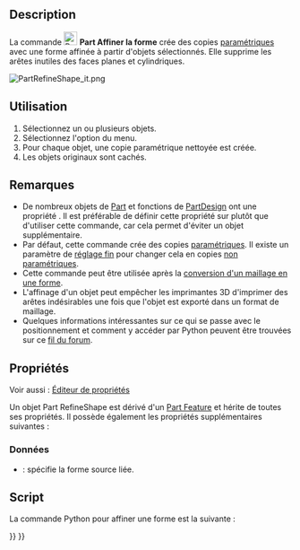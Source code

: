 <languages/>

{{Docnav/fr
|[[Part_ElementCopy/fr|Copie d'un élément]]
|[[Part_SectionCut/fr|Coupe persistante]]
|[[Part_Workbench/fr|Atelier Part]]
|IconL=Part_ElementCopy.svg
|IconR=Part_SectionCut.svg
|IconC=Workbench_Part.svg
}}

{{GuiCommand/fr
|Name=Part RefineShape
|Name/fr=Part Affiner la forme
|MenuLocation=Part → Créer une copie → Affiner la forme
|Workbenches=[[Part_Workbench/fr|Part]]
|SeeAlso=
}}

==Description==

La commande [[Image:Part_RefineShape.svg|24px]] '''Part Affiner la forme''' crée des copies [[Glossary/fr#Parametric|paramétriques]] avec une forme affinée à partir d'objets sélectionnés. Elle supprime les arêtes inutiles des faces planes et cylindriques.

[[File:PartRefineShape_it.png]]
{{Caption|L'objet original avec 11 faces (à gauche) et sa copie affinée avec 7 faces (à droite).}}

<span id="Usage"></span>
==Utilisation==

# Sélectionnez un ou plusieurs objets.
# Sélectionnez l'option {{MenuCommand|Part → Créer une copie → [[Image:Part_RefineShape.svg|16px]] Affiner la forme}} du menu.
# Pour chaque objet, une copie paramétrique nettoyée est créée.
# Les objets originaux sont cachés.

<span id="Notes"></span>
== Remarques ==

* De nombreux objets de [[Part_Workbench/fr|Part]] et fonctions de [[PartDesign_Workbench/fr|PartDesign]] ont une propriété {{PropertyData|Refine}}. Il est préférable de définir cette propriété sur {{TRUE}} plutôt que d'utiliser cette commande, car cela permet d'éviter un objet supplémentaire.
* Par défaut, cette commande crée des copies [[Glossary/fr#Parametric|paramétriques]]. Il existe un paramètre de [[Fine-tuning/fr|réglage fin]] pour changer cela en copies [[Glossary/fr#Non-parametric|non paramétriques]].
* Cette commande peut être utilisée après la [[Part_ShapeFromMesh/fr|conversion d'un maillage en une forme]].
* L'affinage d'un objet peut empêcher les imprimantes 3D d'imprimer des arêtes indésirables une fois que l'objet est exporté dans un format de maillage.
* Quelques informations intéressantes sur ce qui se passe avec le positionnement et comment y accéder par Python peuvent être trouvées sur ce [https://forum.freecad.org/viewtopic.php?t=77568#p675456 fil du forum].

<span id="Properties"></span>
==Propriétés==

Voir aussi : [[Property_editor/fr|Éditeur de propriétés]]

Un objet Part RefineShape est dérivé d'un [[Part_Feature/fr|Part Feature]] et hérite de toutes ses propriétés. Il possède également les propriétés supplémentaires suivantes :

<span id="Data"></span>
===Données===

{{TitleProperty|Refine}}

* {{PropertyData|Source|Link}} : spécifie la forme source liée.

<span id="Scripting"></span>
==Script==

La commande Python pour affiner une forme est la suivante :

{{Code|code=
shape.removeSplitter()
}}


{{Docnav/fr
|[[Part_ElementCopy/fr|Copie d'un élément]]
|[[Part_SectionCut/fr|Coupe persistante]]
|[[Part_Workbench/fr|Atelier Part]]
|IconL=Part_ElementCopy.svg
|IconR=Part_SectionCut.svg
|IconC=Workbench_Part.svg
}}

{{Part_Tools_navi{{#translation:}}}}
{{Userdocnavi{{#translation:}}}}